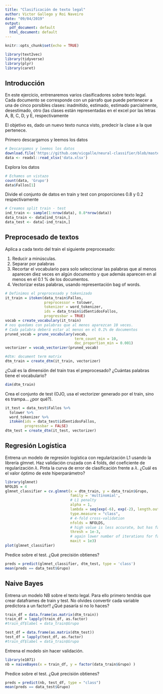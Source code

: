 ```yaml
---
title: "Clasificación de texto legal"
author: Victor Gallego y Roi Naveiro
date: "09/04/2019"
output:
  pdf_document: default
  html_document: default
---
```


```r
knitr::opts_chunk$set(echo = TRUE)
```


```r
library(text2vec)
library(tidyverse)
library(plyr)
library(caret)
```

## Introducción

En este ejercicio, entrenaremos varios clasificadores sobre texto legal. Cada documento se corresponde con un párrafo que puede pertenecer a una de cinco porsibles clases: 
inadmitido, estimado, estimado parcialmente, desestimado, otro
(las clases están representadas en el excel por las letras A, B, C, D, y E, respectivamente

El objetivo es, dado un nuevo texto nunca visto, predecir la clase a la que pertenece.

Primero descargamos y leemos los datos

```r
# Descargamos y leemos los datos
download.file('https://github.com/vicgalle/neural-classifier/blob/master/data/Quantum1.xlsx?raw=true', 'data.xlsx')
data <- readxl::read_xlsx('data.xlsx')
```

Explora los datos

```r
# Echamos un vistazo
count(data, 'Grupo')
data$Fallos[1]
```

Divide el conjunto de datos en train y test con proporciones 0.8 y 0.2 respectivamente

```r
# Creamos split train - test
ind_train <- sample(1:nrow(data), 0.8*nrow(data))
data_train <- data[ind_train,]
data_test <- data[-ind_train,]
```



## Preprocesado de textos

Aplica a cada texto del train el siguiente preprocesado:

1. Reducir a minúsculas.
2. Separar por palabras
3. Recortar el vocabulario para solo seleccionar las palabras que al menos aparecen diez veces en algún documento y que además aparecen en al menos en el 0.1 % de los documentos.
4. Vectorizar estas palabras, usando representación bag of words.
```r

# Definimos el preprocesado y tokenizado
it_train = itoken(data_train$Fallos, 
                  preprocessor = tolower, 
                  tokenizer = word_tokenizer, 
                  ids = data_train$idSentidosFallos, 
                  progressbar = TRUE)
vocab = create_vocabulary(it_train)
# nos quedams con palabras que al menos aparezcan 10 veces. 
# Cada palabra deberá estar al menos en el 0.1% de documentos
pruned_vocab = prune_vocabulary(vocab, 
                                term_count_min = 10, 
                                doc_proportion_min = 0.001)
vectorizer = vocab_vectorizer(pruned_vocab)

#dtm: document term matrix
dtm_train = create_dtm(it_train, vectorizer)
```

¿Cuál es la dimensión del train tras el preprocesado? ¿Cuántas palabras tiene el vocabulario?

```r
dim(dtm_train)
```


Crea el conjunto de test (OJO, usa el vectorizer generado por el train, sino es trampa... ¿por qué?).

```r
it_test = data_test$Fallos %>% 
  tolower %>% 
  word_tokenizer %>% 
  itoken(ids = data_test$idSentidosFallos, 
         progressbar = FALSE)
dtm_test = create_dtm(it_test, vectorizer)

```


## Regresión Logística

Entrena un modelo de regresión logística con regularización L1 usando la librería glmnet. Haz validación cruzada con 4 folds, del coeficiente de regularización $\lambda$. Pinta la curva de error de clasificación frente a $\lambda$. ¿Cuál es el valor óptimo de este hiperparámetro?

```r
library(glmnet)
NFOLDS = 4
glmnet_classifier = cv.glmnet(x = dtm_train, y = data_train$Grupo, 
                              family = 'multinomial', 
                              # L1 penalty
                              alpha = 1,
                              lambda = seq(exp(-6), exp(-2), length.out = 200),
                              type.measure = "class",
                              # 4-fold cross-validation
                              nfolds = NFOLDS,
                              # high value is less accurate, but has faster training
                              thresh = 1e-3,
                              # again lower number of iterations for faster training
                              maxit = 1e3)
plot(glmnet_classifier)
```

Predice sobre el test. ¿Qué precisión obtienes?

```r
preds = predict(glmnet_classifier, dtm_test, type = 'class')
mean(preds == data_test$Grupo)
```

## Naive Bayes

Entrena un modelo NB sobre el texto legal. Para ello primero tendrás que crear dataframes de train y test. No olvides convertir cada variable predictora a un factor!! ¿Qué pasaría si no lo haces?
```r
train_df = data.frame(as.matrix(dtm_train))
train_df = lapply(train_df, as.factor)
#train_df$label = data_train$Grupo

test_df = data.frame(as.matrix(dtm_test))
test_df = lapply(test_df, as.factor)
#train_df$label = data_train$Grupo
```

Entrena el modelo sin hacer validación.

```r
library(e1071)
nb = naiveBayes(x = train_df, y = factor(data_train$Grupo) )
```

Predice sobre el test. ¿Qué precisión obtienes?
```r
preds = predict(nb, test_df, type = "class")
mean(preds == data_test$Grupo)
```

